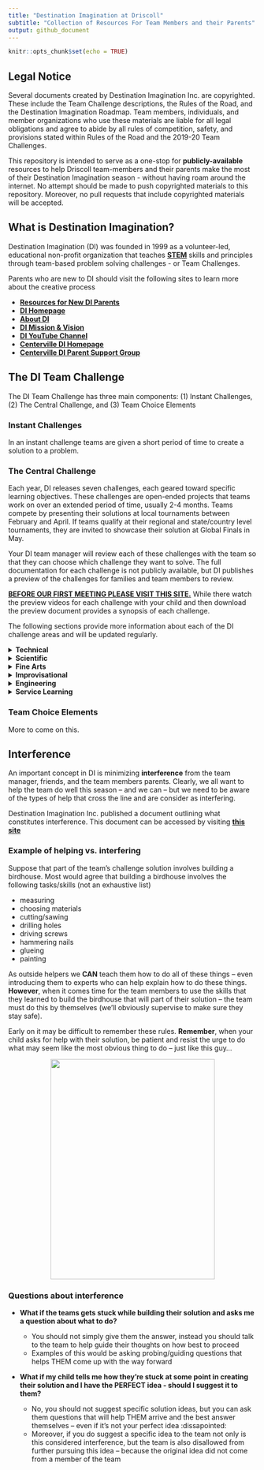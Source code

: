 ```yaml
---
title: "Destination Imagination at Driscoll"
subtitle: "Collection of Resources For Team Members and their Parents"
output: github_document
---
```


```r
knitr::opts_chunk$set(echo = TRUE)
```

## Legal Notice

Several documents created by Destination Imagination Inc. are copyrighted. These include the Team Challenge descriptions, the Rules of the Road, and the Destination Imagination Roadmap.  Team members, individuals, and member organizations who use these materials are liable for all legal obligations and agree to abide by all rules of competition, safety, and provisions stated within Rules of the Road and the 2019-20 Team Challenges.  

This repository is intended to serve as a one-stop for **publicly-available** resources to help Driscoll team-members and their parents make the most of their Destination Imagination season - without having roam around the internet.  No attempt should be made to push copyrighted materials to this repository. Moreover, no pull requests that include copyrighted materials will be accepted.

## What is Destination Imagination?

Destination Imagination (DI) was founded in 1999 as a volunteer-led, educational non-profit organization that teaches <a target=" " href="https://en.wikipedia.org/wiki/Science,_technology,_engineering,_and_mathematics">**STEM**</a> skills and principles through team-based problem solving challenges - or Team Challenges.

Parents who are new to DI should visit the following sites to learn more about the creative process

- <a target=" " href="https://www.destinationimagination.org/parents-start-here/">**Resources for New DI Parents**</a>
- <a target=" " href="https://www.destinationimagination.org/">**DI Homepage**</a>
- <a target=" " href="https://www.destinationimagination.org/about/">**About DI**</a>
- <a target=" " href="https://www.destinationimagination.org/vision-mission/">**DI Mission & Vision**</a>
- <a target=" " href="https://www.youtube.com/user/DIGlobalFinals/videos">**DI YouTube Channel**</a>
- <a target=" " href="https://www.centervilledi.com/">**Centerville DI Homepage**</a>
- <a target=" " href="https://www.centervilledi.com/parentsupportgroup.htm">**Centerville DI Parent Support Group**</a>

## The DI Team Challenge

The DI Team Challenge has three main components: (1) Instant Challenges, (2) The Central Challenge, and (3) Team Choice Elements

### Instant Challenges

In an instant challenge teams are given a short period of time to create a solution to a problem.

### The Central Challenge

Each year, DI releases seven challenges, each geared toward specific learning objectives. These challenges are open-ended projects that teams work on over an extended period of time, usually 2-4 months.  Teams compete by presenting their solutions at local tournaments between February and April. If teams qualify at their regional and state/country level tournaments, they are invited to showcase their solution at Global Finals in May.

Your DI team manager will review each of these challenges with the team so that they can choose which challenge they want to solve.  The full documentation for each challenge is not publicly available, but DI publishes a preview of the challenges for families and team members to review. 

<u>**BEFORE OUR FIRST MEETING PLEASE VISIT [THIS SITE ](https://www.destinationimagination.org/challenge-program/2019-20-challenge-previews/).**</u> While there watch the preview videos for each challenge with your child and then download the preview document provides a synopsis of each challenge.

The following sections provide more information about each of the DI challenge areas and will be updated regularly.

<details>
<summary><b>Technical</b></summary>
<p>
The Technical Challenge requires teams to build equipment, such as vehicles, in order to solve their challenge. They must also include a performance, in a specific form or about a general topic supplied with the challenge. In addition, the challenge requires teams to create specific elements unique to the team that will count as Team Choice Elements. The team will be evaluated on their creativity and originality, the quality, workmanship and effort, and the integration of the elements into the presentation. Normally, Team Choice Elements account for 15% of a team's score. The Team Choice Element can be anything that the team chooses, as long as it is not a scoring element.
<br/>
<!-- <center> -->
<!-- <iframe width="800" height="400" src="https://www.youtube.com/embed/tWiOP7Bhq6Y" frameborder="0" allow="accelerometer; encrypted-media; gyroscope; picture-in-picture" allowfullscreen></iframe> -->
<!-- <center> -->
</p>
</details>
<!--##########################-->
<!--##########################--> 
<details>
<summary><b>Scientific</b></summary>
<p>
The Scientific Challenge requires teams to do research on a specific aspect of science, and then create a performance based on it. Sometimes, there is also a specific requirement to build a certain kind of prop or costume. In addition, the challenge requires teams to create two specific elements unique to the team that will count as Team Choice Elements. The team will be evaluated on the creativity and originality, the quality, workmanship and effort, and the integration of the element into the presentation. Normally, Team Choice Elements account for 15% of a team's score. The Team Choice Element can be anything that the team chooses, as long as it is not a scoring element.
<br/>
<!-- <center> -->
<!-- <iframe width="800" height="400" src="https://www.youtube.com/embed/eqSJnsY8WnY" frameborder="0" allow="accelerometer; encrypted-media; gyroscope; picture-in-picture" allowfullscreen></iframe> -->
<!-- <center> -->
</p>
</details>
<!--##########################-->
<!--##########################-->  
<details>
<summary><b>Fine Arts</b></summary>
<p>
The Fine Arts Challenge requires teams to create and act out a performance that demonstrates some theatrical technique. It may be to use a certain method of presentation or to make a certain type of prop. In addition, the challenge requires teams to create two specific elements unique to the team that will count as Team Choice Elements. The team will be evaluated on the creativity and originality, the quality, workmanship and effort, and the integration of the element into the presentation. Normally, Team Choice Elements account for 15% of a team's score. The Team Choice Element can be anything that the team chooses, as long as it is not a scoring element.
<br/>
<!-- <center> -->
<!-- <iframe width="800" height="400" src="https://www.youtube.com/embed/1t-BtBCIWfw" frameborder="0" allow="accelerometer; encrypted-media; gyroscope; picture-in-picture" allowfullscreen></iframe> -->
<!-- <center> -->
</p>
</details>
<!--##########################-->
<!--##########################--> 
<details>
<summary><b>Improvisational</b></summary>
<p>
The Improvisational Challenge requires teams to think on their feet and create a skit within a short window of time, and then present it. There is usually a theme, of some sort, as well as a prop requirement that requires teams to create or incorporate different props. The team will also be evaluated for teamwork in this challenge.
<br/>
<!-- <center> -->
<!-- <iframe width="800" height="400" src="https://www.youtube.com/embed/DVKJHu31lbA" frameborder="0" allow="accelerometer; encrypted-media; gyroscope; picture-in-picture" allowfullscreen></iframe> -->
<!-- <center> -->
</p>
</details>
<!--##########################-->
<!--##########################--> 
<details>
<summary><b>Engineering</b></summary>
<p>
The Engineering Challenge requires teams to create a structure, with material and weight requirements, as well as an accompanying performance that has to do with some aspect of the structure. The structures are scored using a weight held ratio (WHR), where the weight held at the tournament is divided over the weight of the structure, to create a fair comparison of team structures. Some years, there have been additional elements that the team had to incorporate into their structures, such as holding golf balls. By performing these extra tasks, the team may receive additional weight held credit. In addition, the challenge requires teams to create two specific elements unique to the team that will count as Team Choice Elements. The team will be evaluated on the creativity and originality, the quality, workmanship and effort, and the integration of the element into the presentation. Normally, Team Choice Elements account for 15% of a team's score. The Team Choice Element can be anything that the team chooses, as long as it is not a scoring element.
<br/>
<!-- <center> -->
<!-- <iframe width="800" height="400" src="https://www.youtube.com/embed/a_kwCwgRHhw" frameborder="0" allow="accelerometer; encrypted-media; gyroscope; picture-in-picture" allowfullscreen></iframe> -->
<!-- <center> -->
</p>
</details>
<!--##########################-->
<!--##########################--> 
<details>
<summary><b>Service Learning</b></summary>
<p>
The Service Learning Challenge, also known as projectOUTREACH, requires teams to do a service project that benefits their community, and then create a performance to present at the tournament. The challenge always has a theme that the team has to incorporate into their skit, or the way they carry out their project. For some program seasons, the challenge requires teams to create two specific elements unique to the team that will count as Team Choice Elements. The team will be evaluated on the creativity and originality, the quality, workmanship and effort, and the integration of the element into the presentation. Normally, Team Choice Elements account for 15% of a team's score. The Team Choice Element can be anything that the team chooses, as long as it is not a scoring element.
<br/>
<!-- <center> -->
<!-- <iframe width="800" height="400" src="https://www.youtube.com/embed/8UhQ-KROI_k" frameborder="0" allow="accelerometer; encrypted-media; gyroscope; picture-in-picture" allowfullscreen></iframe> -->
<!-- <center> -->
</p>
</details>

### Team Choice Elements

More to come on this.

## Interference

An important concept in DI is minimizing **interference** from the team manager, friends, and the team members parents.  Clearly, we all want to help the team do well this season -- and we can -- but we need to be aware of the types of help that cross the line and are consider as interfering.

Destination Imagination Inc. published a document outlining what constitutes interference.  This document can be accessed by visiting <a target=" " href="https://www.destinationimagination.org/blog/what-is-interference/">**this site**</a>

### Example of helping vs. interfering

Suppose that part of the team's challenge solution involves building a birdhouse.  Most would agree that building a birdhouse involves the following tasks/skills (not an exhaustive list)

- measuring
- choosing materials
- cutting/sawing
- drilling holes
- driving screws
- hammering nails
- glueing
- painting

As outside helpers we **CAN** teach them how to do all of these things -- even introducing them to experts who can help explain how to do these things.  **However**, when it comes time for the team members to use the skills that they learned to build the birdhouse that will part of their solution -- the team must do this by themselves (we'll obviously supervise to make sure they stay safe).

Early on it may be difficult to remember these rules.  **Remember**, when your child asks for help with their solution, be patient and resist the urge to do what may seem like the most obvious thing to do -- just like this guy...

<p align="center">
<img src="https://www.oddities123.com/wp-content/uploads/2013/02/patient-dog-7.jpg" width="333" height="447" align="middle">
</img>
</p>

### Questions about interference

- **What if the teams gets stuck while building their solution and asks me a question about what to do?**  

    + You should not simply give them the answer, instead you should talk to the team to help guide their thoughts on how best to proceed
    + Examples of this would be asking probing/guiding questions that helps THEM come up with the way forward

- **What if my child tells me how they're stuck at some point in creating their solution and I have the PERFECT idea - should I suggest it to them?**

    + No, you should not suggest specific solution ideas, but you can ask them questions that will help THEM arrive and the best answer themselves -- even if it's not your perfect idea :dissapointed:
    + Moreover, if you do suggest a specific idea to the team not only is this considered interference, but the team is also disallowed from further pursuing this idea -- because the original idea did not come from a member of the team
